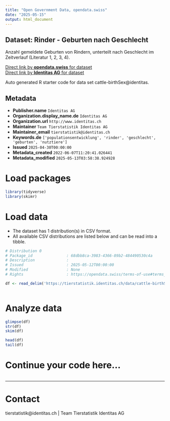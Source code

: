 ```yaml
---
title: "Open Government Data, opendata.swiss"
date: "2025-05-15"
output: html_document
---
```


## Dataset: Rinder - Geburten nach Geschlecht

Anzahl gemeldete Geburten von Rindern, unterteilt nach Geschlecht im Zeitverlauf (Literatur 1, 2, 3, 4).

[Direct link by **opendata.swiss** for dataset](https://opendata.swiss/de/dataset/rinder-geburten-nach-geschlecht)<br>
[Direct link by **Identitas AG** for dataset](https://tierstatistik.identitas.ch/)

Auto generated R starter code for data set cattle-birthSex@identitas.

## Metadata

- **Publisher.name** `Identitas AG`
- **Organization.display_name.de** `Identitas AG`
- **Organization.url** `http://www.identitas.ch`
- **Maintainer** `Team Tierstatistik Identitas AG`
- **Maintainer_email** `tierstatistik@identitas.ch`
- **Keywords.de** `['populationsentwicklung', 'rinder', 'geschlecht', 'geburten', 'nutztiere']`
- **Issued** `2025-04-30T00:00:00`
- **Metadata_created** `2022-06-07T11:20:41.026441`
- **Metadata_modified** `2025-05-13T03:58:38.924928`


# Load packages

```r

library(tidyverse)
library(skimr)

```

# Load data

-   The dataset has 1 distribution(s) in CSV format.
-   All available CSV distributions are listed below and can be read into a tibble.

```r

# Distribution 0
# Package_id               : 68dbb8ca-3983-4366-89b2-484490530c4a
# Description              : 
# Issued                   : 2025-05-12T00:00:00
# Modified                 : None
# Rights                   : https://opendata.swiss/terms-of-use#terms_by

df <- read_delim('https://tierstatistik.identitas.ch/data/cattle-birthSex.csv')



```

# Analyze data

```r

glimpse(df)
str(df)
skim(df)

head(df)
tail(df)

```

# Continue your code here...

```r

```

------------------------------------------------------------------------

# Contact

tierstatistik@identitas.ch | Team Tierstatistik Identitas AG
